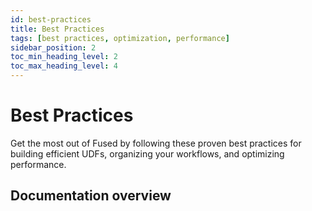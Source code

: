 ```yaml
---
id: best-practices
title: Best Practices
tags: [best practices, optimization, performance]
sidebar_position: 2
toc_min_heading_level: 2
toc_max_heading_level: 4
---
```


# Best Practices

Get the most out of Fused by following these proven best practices for building efficient UDFs, organizing your workflows, and optimizing performance.

## Documentation overview


<DocCardList />
